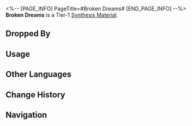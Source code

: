<%-- [PAGE_INFO]
PageTitle=#Broken Dreams#
[END_PAGE_INFO] --%>
{{Item Infobox
|id          = 180011
|image       = Item Broken Dreams.png{{subst:void|<!--$UPLOAD:<<SpriteOutput/ItemFigures/180011.png>-<Item Broken Dreams.png>-<Item Icons>>-->}}
|type        = Synthesis Material
|invCategory = Other Materials
|rarity      = 1
|effect      = 
|description = Tier 1 Synthesis Material
|source1     = [[The Reverie Hotel: Memory Zone Meme "Allseer" or other enemies]]
|source2     = [[Penacony: Destructible Objects]]
|source3     = [[Assignment]] rewards
|source4     = [[Calyx (Golden)]]
}}
{{Description|Shards like this can be found everywhere throughout Penacony.<br />They once belonged to broken hearts.<br /><br />''"In the realm of black dreams I sleep, where distinctions of right or wrong are buried deep."''}}
'''Broken Dreams''' is a Tier-1 [[Synthesis Material]].

==Dropped By==
{{Dropped By}}

==Usage==
{{Craft Usage}}

==Other Languages==
{{Other Languages
|en   = Broken Dreams
|zhs  = 碎梦
|zht  = 碎夢
|ja   = 砕けた夢
|ko   = 꿈의 파편
|es   = Sueños rotos
|fr   = Rêves brisés
|ru   = Разбитые мечты
|th   = ความฝันที่แตกสลาย
|vi   = Giấc Mơ Tan Vỡ
|de   = Zerbrochene Träume
|id   = Broken Dreams
|pt   = Sonhos Quebrados
}}

==Change History==
{{Change History|2.0}}

==Navigation==
{{Synthesis Material Navbox}}
